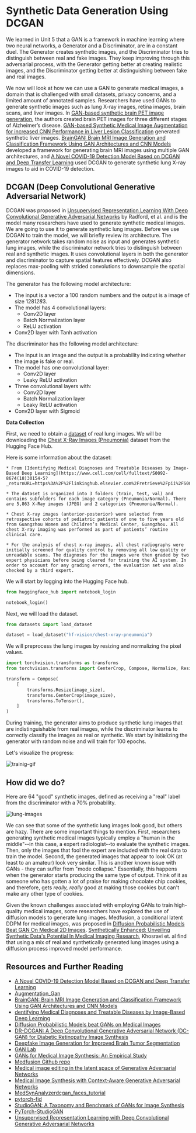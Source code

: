 # Synthetic Data Generation Using DCGAN

We learned in Unit 5 that a GAN is a framework in machine learning where two neural networks, a Generator and a Discriminator, are in a constant duel. The Generator creates synthetic images, and the Discriminator tries to distinguish between real and fake images. They keep improving through this adversarial process, with the Generator getting better at creating realistic images, and the Discriminator getting better at distinguishing between fake and real images.

We now will look at how we can use a GAN to generate medical images, a domain that is challenged with small datasets, privacy concerns, and a limited amount of annotated samples. Researchers have used GANs to generate synthetic images such as lung X-ray images, retina images, brain scans, and liver images. In [GAN-based synthetic brain PET image generation](https://braininformatics.springeropen.com/counter/pdf/10.1186/s40708-020-00104-2.pdf), the authors created brain PET images for three different stages of Alzheimer’s disease. [GAN-based Synthetic Medical Image Augmentation for increased CNN Performance in Liver Lesion Classification](https://arxiv.org/abs/1803.01229) generated synthetic liver images. [BrainGAN: Brain MRI Image Generation and Classification Framework Using GAN Architectures and CNN Models](https://www.mdpi.com/1424-8220/22/11/4297) developed a framework for generating brain MRI images using multiple GAN architectures, and [A Novel COVID-19 Detection Model Based on DCGAN and Deep Transfer Learning](https://www.sciencedirect.com/science/article/pii/S1877050922007463) used DCGAN to generate synthetic lung X-ray images to aid in COVID-19 detection.

## DCGAN (Deep Convolutional Generative Adversarial Network)

DCGAN was proposed in [Unsupervised Representation Learning With Deep Convolutional Generative Adversarial Networks](https://arxiv.org/abs/1511.06434) by Radford, et al. and is the model many researchers have used to generate synthetic medical images. We are going to use it to generate synthetic lung images. Before we use DCGAN to train the model, we will briefly review its architecture. The generator network takes random noise as input and generates synthetic lung images, while the discriminator network tries to distinguish between real and synthetic images. It uses convolutional layers in both the generator and discriminator to capture spatial features effectively. DCGAN also replaces max-pooling with strided convolutions to downsample the spatial dimensions.

The generator has the following model architecture:

- The input is a vector a 100 random numbers and the output is a image of size 128*128*3.
- The model has 4 convolutional layers:
  - Conv2D layer
  - Batch Normalization layer
  - ReLU activation
- Conv2D layer with Tanh activation

The discriminator has the following model architecture:

- The input is an image and the output is a probability indicating whether the image is fake or real.
- The model has one convolutional layer:
  - Conv2D layer
  - Leaky ReLU activation
- Three convolutional layers with:
  - Conv2D layer
  - Batch Normalization layer
  - Leaky ReLU activation
- Conv2D layer with Sigmoid

**Data Collection**

First, we need to obtain a [dataset](https://data.mendeley.com/datasets/rscbjbr9sj/2) of real lung images. We will be downloading the [Chest X-Ray Images (Pneumonia)](https://huggingface.co/datasets/hf-vision/chest-xray-pneumonia) dataset from the Hugging Face Hub.

Here is some information about the dataset:

    * From [Identifying Medical Diagnoses and Treatable Diseases by Image-Based Deep Learning](https://www.cell.com/cell/fulltext/S0092-8674(18)30154-5?_returnURL=https%3A%2F%2Flinkinghub.elsevier.com%2Fretrieve%2Fpii%2FS0092867418301545%3Fshowall%3Dtrue):

    * The dataset is organized into 3 folders (train, test, val) and contains subfolders for each image category (Pneumonia/Normal). There are 5,863 X-Ray images (JPEG) and 2 categories (Pneumonia/Normal).

    * Chest X-ray images (anterior-posterior) were selected from retrospective cohorts of pediatric patients of one to five years old from Guangzhou Women and Children’s Medical Center, Guangzhou. All chest X-ray imaging was performed as part of patients’ routine clinical care.

    * For the analysis of chest x-ray images, all chest radiographs were initially screened for quality control by removing all low quality or unreadable scans. The diagnoses for the images were then graded by two expert physicians before being cleared for training the AI system. In order to account for any grading errors, the evaluation set was also checked by a third expert.

We will start by logging into the Hugging Face hub.

```python
from huggingface_hub import notebook_login

notebook_login()
```

Next, we will load the dataset.

```python
from datasets import load_dataset

dataset = load_dataset("hf-vision/chest-xray-pneumonia")
```

We will preprocess the lung images by resizing and normalizing the pixel values.

```python
import torchvision.transforms as transforms
from torchvision.transforms import CenterCrop, Compose, Normalize, Resize, ToTensor

transform = Compose(
    [
        transforms.Resize(image_size),
        transforms.CenterCrop(image_size),
        transforms.ToTensor(),
    ]
)
```

During training, the generator aims to produce synthetic lung images that are indistinguishable from real images, while the discriminator learns to correctly classify the images as real or synthetic. We start by initializing the generator with random noise and will train for 100 epochs.

Let's visualize the progress:

![trainig-gif](https://huggingface.co/datasets/hf-vision/course-assets/resolve/main/dcgan_training_animation.gif)

## How did we do?

Here are 64 "good" synthetic images, defined as receiving a "real" label from the discriminator with a 70% probability.

![lung-images](https://huggingface.co/datasets/hf-vision/course-assets/resolve/main/good_images.png)

We can see that some of the synthetic lung images look good, but others are hazy. There are some important things to mention. First, researchers generating synthetic medical images typically employ a "human in the middle"--in this case, a expert radiologist--to evaluate the synthetic images. Then, only the images that fool the expert are included with the real data to train the model. Second, the generated images that appear to look OK (at least to an amateur) look very similar. This is another known issue with GANs - they can suffer from "mode collapse." Essentially, this happens when the generator starts producing the same type of output. Think of it as someone who has gotten a lot of praise for making chocolate chip cookies, and therefore, gets _really, really_ good at making those cookies but can't make any other type of cookies.

Given the known challenges associated with employing GANs to train high-quality medical images, some researchers have explored the use of diffusion models to generate lung images. Medfusion, a conditional latent DDPM for medical images, was proposed in [Diffusion Probabilistic Models Beat GAN On Medical 2D Images](https://arxiv.org/pdf/2212.07501.pdf). [Synthetically Enhanced: Unveiling Synthetic Data's Potential In Medical Imaging Research](https://arxiv.org/pdf/2311.09402.pdf), Khosravi et. al find that using a mix of real and synthetically generated lung images using a diffusion process improved model performance.

## Resources and Further Reading

- [A Novel COVID-19 Detection Model Based on DCGAN and Deep Transfer Learning](https://www.sciencedirect.com/science/article/pii/S1877050922007463)
- [Augmentation_Gan](https://github.com/rossettisimone/AUGMENTATION_GAN)
- [BrainGAN: Brain MRI Image Generation and Classification Framework Using GAN Architectures and CNN Models](https://www.mdpi.com/1424-8220/22/11/4297)
- [dentifying Medical Diagnoses and Treatable Diseases by Image-Based Deep Learning](https://www.cell.com/action/showPdf?pii=S0092-8674%2818%2930154-5)
- [Diffusion Probabilistic Models beat GANs on Medical Images](https://arxiv.org/abs/2212.07501)
- [DR-DCGAN: A Deep Convolutional Generative Adversarial Network (DC-GAN) for Diabetic Retinopathy Image Synthesis](<https://www.webology.org/data-cms/articles/20220204053948pmwebology%2019%20(2)%20-%2077%20.pdf>)
- [Deepfake Image Generation for Improved Brain Tumor Segmentation](https://aps.arxiv.org/abs/2307.14273)
- [GAN Lab](https://poloclub.github.io/ganlab/)
- [GANs for Medical Image Synthesis: An Empirical Study](https://arxiv.org/abs/2105.05318)
- [Medfusion Github repo](https://github.com/mueller-franzes/medfusion)
- [Medical image editing in the latent space of Generative Adversarial Networks](https://www.sciencedirect.com/science/article/pii/S2666521221000168?ref=pdf_download&fr=RR-2&rr=833e48fa5e777142)
- [Medical Image Synthesis with Context-Aware Generative Adversarial Networks](https://arxiv.org/abs/1612.05362)
- [MedSynAnalyzer](https://github.com/ayanglab/MedSynAnalyzer)[dcgan_faces_tutorial](https://pytorch.org/tutorials/beginner/dcgan_faces_tutorial.html)
- [pytorch-fid](https://github.com/mseitzer/pytorch-fid/blob/master/src/pytorch_fid/fid_score.py)
- [StudioGAN: A Taxonomy and Benchmark of GANs for Image Synthesis](https://arxiv.org/abs/2206.09479)
- [PyTorch-StudioGAN](https://github.com/POSTECH-CVLab/PyTorch-StudioGAN)
- [Unsupervised Representation Learning with Deep Convolutional Generative Adversarial Networks](https://arxiv.org/abs/1511.06434)
